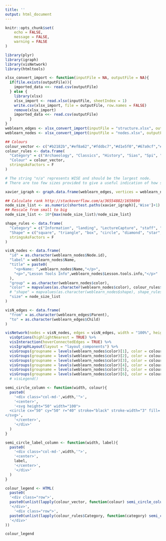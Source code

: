 ```yaml
---
title: ''
output: html_document
---
```


```r
knitr::opts_chunk$set(
	echo = FALSE,
	message = FALSE,
	warning = FALSE
)
```

```r
library(plyr)
library(igraph)
library(visNetwork)
library(htmltools)
```

```r

xlsx_convert_import <- function(inputFile = NA, outputFile = NA){
  if(file.exists(outputFile)){
    imported_data <<- read.csv(outputFile)
  } else {
    library(xlsx)
    xlsx_import <- read.xlsx(inputFile, sheetIndex = 1)
    write.csv(xlsx_import, file = outputFile, row.names = FALSE)
    remove(xlsx_import)
    imported_data <<- read.csv(outputFile)
  }
}
weblearn_edges <- xlsx_convert_import(inputFile = "structure.xlsx", outputFile = "structure.csv")
weblearn_nodes <- xlsx_convert_import(inputFile = "nodes.xlsx", outputFile = "nodes.csv")

## Colours
colour_vector <- c("#b2182b","#ef8a62","#fddbc7","#d1e5f0","#67a9cf","#2166ac")
colour_rules <- data.frame(
  "Category" = c("Archaeology", "Classics", "History", "Sias", "Spi", "wise"),
  "Colour" = colour_vector,
  stringsAsFactors = F
)

```

```r
# The string "n/a" represents WISE and should be the largest node.
# There are too few sizes provided to give a useful indication of how sizing works, so let's use hierachy to decide size.

xavier_igraph <- graph.data.frame(weblearn_edges, vertices = weblearn_nodes$Node.id)

## Calculate rank http://stackoverflow.com/a/36554882/1659890
node_size_list <- as.numeric(shortest.paths(xavier_igraph)[,'Wise']+1)
## Rescale from small to big
node_size_list <- 10*{max(node_size_list)/node_size_list}
```

```r

shape_rules <- data.frame(
  "Category" = c("Information", "landing", "LectureCapture", "staff", "teaching", "tutor",NA),
  "Shape" = c("square", "triangle", "box", "circle", "diamond", "star","dot"),
  stringsAsFactors = F
)

visN_nodes <- data.frame(
  "id" = as.character(weblearn_nodes$Node.id),
  "label" = weblearn_nodes$Name,
  "title" = paste0(
    "<p>Name: ",weblearn_nodes$Name,"</p>",
    "<p>","Lesson Tools Info",weblearn_nodes$Lesson.tools.info,"</p>"
  ),
  "group" = as.character(weblearn_nodes$color),
  "color" = mapvalues(as.character(weblearn_nodes$color), colour_rules$Category, colour_rules$Colour),
  # "shape" = mapvalues(as.character(weblearn_nodes$shape), shape_rules$Category, shape_rules$Shape),
  "size" = node_size_list
)

visN_edges <- data.frame(
  "from" = as.character(weblearn_edges$Parent),
  "to" = as.character(weblearn_edges$Child)
)

visNetwork(nodes = visN_nodes, edges = visN_edges, width = "100%", height = "500px") %>%
  visOptions(highlightNearest = TRUE) %>%
  visInteraction(hoverConnectedEdges = TRUE) %>%
  visIgraphLayout(layout = "layout_components") %>%
  visGroups(groupname = levels(weblearn_nodes$color)[1], color = colour_vector[1]) %>%
  visGroups(groupname = levels(weblearn_nodes$color)[2], color = colour_vector[2]) %>%
  visGroups(groupname = levels(weblearn_nodes$color)[3], color = colour_vector[3]) %>%
  visGroups(groupname = levels(weblearn_nodes$color)[4], color = colour_vector[4]) %>%
  visGroups(groupname = levels(weblearn_nodes$color)[5], color = colour_vector[5]) %>%
  visGroups(groupname = levels(weblearn_nodes$color)[6], color = colour_vector[6])
  # visLegend()

```

```r

semi_circle_column <- function(width, colour){
  paste0(
    '<div class="col-md-',width,'">',
    '<center>',
    '<svg height="50" width="100">
  <circle cx="50" cy="50" r="40" stroke="black" stroke-width="3" fill=',colour,' />
</svg>',
    '</center>',
    '</div>'
  )
}

semi_circle_label_column <- function(width, label){
  paste0(
    '<div class="col-md-',width,'">',
    '<center>',
    label,
    '</center>',
    '</div>'
  )
}

colour_legend <- HTML(
  paste0(
  '<div class="row">',
  paste0(unlist(lapply(colour_vector, function(colour) semi_circle_column(2, colour))),collapse = ''),
  '</div>',
    '<div class="row">',
  paste0(unlist(lapply(colour_rules$Category, function(category) semi_circle_label_column(2, category))),collapse = ''),
  '</div>'
))

colour_legend

```
